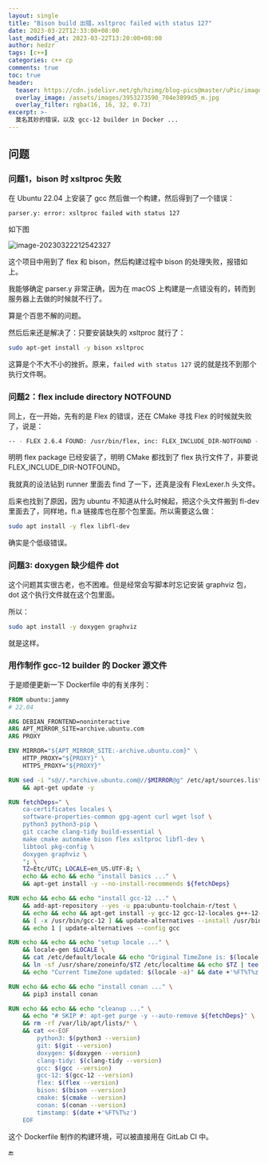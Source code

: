 ```yaml
---
layout: single
title: "Bison build 出错，xsltproc failed with status 127"
date: 2023-03-22T12:33:00+08:00
last_modified_at: 2023-03-22T13:20:00+08:00
author: hedzr
tags: [c++]
categories: c++ cp
comments: true
toc: true
header:
  teaser: https://cdn.jsdelivr.net/gh/hzimg/blog-pics@master/uPic/image-20230322212542327.png
  overlay_image: /assets/images/3953273590_704e3899d5_m.jpg
  overlay_filter: rgba(16, 16, 32, 0.73)
excerpt: >-
  莫名其妙的错误，以及 gcc-12 builder in Docker ...
---
```


## 问题

### 问题1，bison 时 xsltproc 失败

在 Ubuntu 22.04 上安装了 gcc 然后做一个构建，然后得到了一个错误：

```bash
parser.y: error: xsltproc failed with status 127
```

如下图

![image-20230322212542327](https://cdn.jsdelivr.net/gh/hzimg/blog-pics@master/uPic/image-20230322212542327.png)

这个项目中用到了 flex 和 bison，然后构建过程中 bison 的处理失败，报错如上。

我能够确定 parser.y 非常正确，因为在 macOS 上构建是一点错没有的，转而到服务器上去做的时候就不行了。

算是个百思不解的问题。

然后后来还是解决了：只要安装缺失的 xsltproc 就行了：

```bash
sudo apt-get install -y bison xsltproc
```

这算是个不大不小的挫折。原来，`failed with status 127` 说的就是找不到那个执行文件啊。

### 问题2：flex include directory NOTFOUND

同上，在一开始，先有的是 Flex 的错误，还在 CMake 寻找 Flex 的时候就失败了，说是：

```bash
-- - FLEX 2.6.4 FOUND: /usr/bin/flex, inc: FLEX_INCLUDE_DIR-NOTFOUND - BUILT FOR
```

明明 flex package 已经安装了，明明 CMake 都找到了 flex 执行文件了，非要说 FLEX_INCLUDE_DIR-NOTFOUND。

我就真的设法钻到 runner 里面去 find 了一下，还真是没有 FlexLexer.h 头文件。

后来也找到了原因，因为 ubuntu 不知道从什么时候起，把这个头文件搬到 fl-dev 里面去了，同样地，fl.a 链接库也在那个包里面。所以需要这么做：

```bash
sudo apt install -y flex libfl-dev
```

确实是个低级错误。

### 问题3: doxygen 缺少组件 dot

这个问题其实很古老，也不困难。但是经常会写脚本时忘记安装 graphviz 包，dot 这个执行文件就在这个包里面。

所以：

```bash
sudo apt install -y doxygen graphviz
```

就是这样。

### 用作制作 gcc-12 builder 的 Docker 源文件

于是顺便更新一下 Dockerfile 中的有关序列：

```dockerfile
FROM ubuntu:jammy
# 22.04

ARG DEBIAN_FRONTEND=noninteractive
ARG APT_MIRROR_SITE=archive.ubuntu.com
ARG PROXY

ENV MIRROR="${APT_MIRROR_SITE:-archive.ubuntu.com}" \
    HTTP_PROXY="${PROXY}" \
    HTTPS_PROXY="${PROXY}"

RUN sed -i "s@//.*archive.ubuntu.com@//$MIRROR@g" /etc/apt/sources.list \
    && apt-get update -y

RUN fetchDeps=" \
    ca-certificates locales \
    software-properties-common gpg-agent curl wget lsof \
    python3 python3-pip \
    git ccache clang-tidy build-essential \
    make cmake automake bison flex xsltproc libfl-dev \
    libtool pkg-config \
    doxygen graphviz \
    "; \
    TZ=Etc/UTC; LOCALE=en_US.UTF-8; \
    echo && echo && echo "install basics ..." \
    && apt-get install -y --no-install-recommends ${fetchDeps}

RUN echo && echo && echo "install gcc-12 ..." \
    && add-apt-repository --yes -u ppa:ubuntu-toolchain-r/test \
    && echo && echo && apt-get install -y gcc-12 gcc-12-locales g++-12-multilib \
    && [ -x /usr/bin/gcc-12 ] && update-alternatives --install /usr/bin/gcc gcc /usr/bin/gcc-12 50 --slave /usr/bin/g++ g++ /usr/bin/g++-12 \
    && echo 1 | update-alternatives --config gcc

RUN echo && echo && echo "setup locale ..." \
    && locale-gen $LOCALE \
    && cat /etc/default/locale && echo "Original TimeZone is: $(locale -a)" && date +'%FT%T%z' \
    && ln -sf /usr/share/zoneinfo/$TZ /etc/localtime && echo $TZ | tee /etc/timezone \
    && echo "Current TimeZone updated: $(locale -a)" && date +'%FT%T%z'

RUN echo && echo && echo "install conan ..." \
    && pip3 install conan

RUN echo && echo && echo "cleanup ..." \
    && echo "# SKIP #: apt-get purge -y --auto-remove ${fetchDeps}" \
    && rm -rf /var/lib/apt/lists/* \
    && cat <<-EOF
	    python3: $(python3 --version)
	    git: $(git --version)
	    doxygen: $(doxygen --version)
	    clang-tidy: $(clang-tidy --version)
	    gcc: $(gcc --version)
	    gcc-12: $(gcc-12 --version)
	    flex: $(flex --version)
	    bison: $(bison --version)
	    cmake: $(cmake --version)
	    conan: $(conan --version)
	    timstamp: $(date +'%FT%T%z')
	EOF

```

这个 Dockerfile 制作的构建环境，可以被直接用在 GitLab CI 中。

:end:

